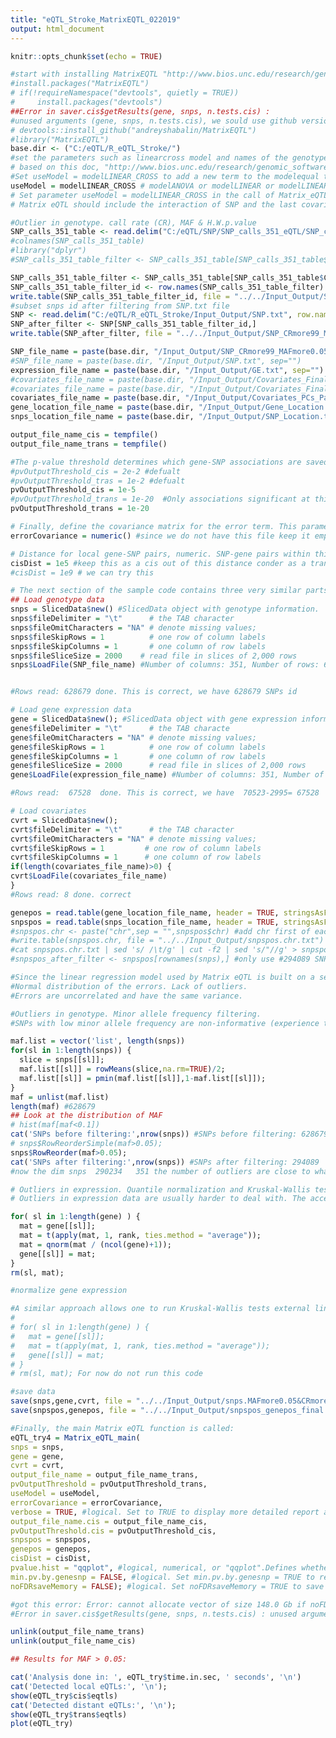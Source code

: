 ```yaml
---
title: "eQTL_Stroke_MatrixEQTL_022019"
output: html_document
---
```


```r
knitr::opts_chunk$set(echo = TRUE)
```

```r
#start with installing MatrixEQTL "http://www.bios.unc.edu/research/genomic_software/Matrix_eQTL/runit.html"
#install.packages("MatrixEQTL")
# if(!requireNamespace("devtools", quietly = TRUE))
#     install.packages("devtools")
##Error in saver.cis$getResults(gene, snps, n.tests.cis) : 
#unused arguments (gene, snps, n.tests.cis), we sould use github version NOT CRAN
# devtools::install_github("andreyshabalin/MatrixEQTL")
#library("MatrixEQTL")
base.dir <- ("C:/eQTL/R_eQTL_Stroke/")
#set the parameters such as linearcross model and names of the genotype and expression data files
# based on this doc, "http://www.bios.unc.edu/research/genomic_software/Matrix_eQTL/html/Matrix_eQTL_main.html"
#Set useModel = modelLINEAR_CROSS to add a new term to the modelequal to the product of genotype and the last covariate; the significance of this term is then tested using t-statistic.
useModel = modelLINEAR_CROSS # modelANOVA or modelLINEAR or modelLINEAR_CROSS
# Set parameter useModel = modelLINEAR_CROSS in the call of Matrix_eQTL_main to indicate that
# Matrix eQTL should include the interaction of SNP and the last covariate in the model and test for its significance
```

```r
#Outlier in genotype. call rate (CR), MAF & H.W.p.value
SNP_calls_351_table <- read.delim("C:/eQTL/SNP/SNP_calls_351_eQTL/SNP_calls_351_table.txt", row.names = 1) #628679 31, including MAF, CR, HW and SNP id for each SNPs
#colnames(SNP_calls_351_table)
#library("dplyr")
#SNP_calls_351_table_filter <- SNP_calls_351_table[SNP_calls_351_table$CR >= 99 & SNP_calls_351_table$MinorAlleleFrequency > 0.05 & SNP_calls_351_table$H.W.p.Value > 0.0001,] #I do not think we need to filter based on H.W 

SNP_calls_351_table_filter <- SNP_calls_351_table[SNP_calls_351_table$CR > 99 & SNP_calls_351_table$MinorAlleleFrequency > 0.05,] #256100 30 for MAF > 0.05, # 307262 MAF > 0.01, # 335172 CR > 95 & MAF > 0.01
SNP_calls_351_table_filter_id <- row.names(SNP_calls_351_table_filter) 
write.table(SNP_calls_351_table_filter_id, file = "../../Input_Output/SNP_calls_351_table_filter_id", col.names = T, sep = "\t")
#subset snps id after filtering from SNP.txt file
SNP <- read.delim("C:/eQTL/R_eQTL_Stroke/Input_Output/SNP.txt", row.names = 1)
SNP_after_filter <- SNP[SNP_calls_351_table_filter_id,] 
write.table(SNP_after_filter, file = "../../Input_Output/SNP_CRmore99_MAFmore0.05.txt", col.names = T, sep = "\t")
```

```r
SNP_file_name = paste(base.dir, "/Input_Output/SNP_CRmore99_MAFmore0.05.txt", sep="")
#SNP_file_name = paste(base.dir, "/Input_Output/SNP.txt", sep="")
expression_file_name = paste(base.dir, "/Input_Output/GE.txt", sep="") 
#covariates_file_name = paste(base.dir, "/Input_Output/Covariates_Final.txt", sep="") #need sample as colnames
#covariates_file_name = paste(base.dir, "/Input_Output/Covariates_Final_No_PC.txt", sep="")
covariates_file_name = paste(base.dir, "/Input_Output/Covariates_PCs_Partek.txt", sep="")
gene_location_file_name = paste(base.dir, "/Input_Output/Gene_Location.txt", sep="")
snps_location_file_name = paste(base.dir, "/Input_Output/SNP_Location.txt", sep="")
```


```r
output_file_name_cis = tempfile()
output_file_name_trans = tempfile()
```

```r
#The p-value threshold determines which gene-SNP associations are saved in the output file output_file_name. Note that for larger datasets the threshold should be lower. Setting the threshold to a high value for a large dataset may cause excessively large output files.
#pvOutputThreshold_cis = 2e-2 #defualt
#pvOutputThreshold_tras = 1e-2 #defualt
pvOutputThreshold_cis = 1e-5
#pvOutputThreshold_trans = 1e-20  #Only associations significant at this level will be saved. 
pvOutputThreshold_trans = 1e-20
```

```r
# Finally, define the covariance matrix for the error term. This parameter is rarely used. If the covariance matrix is a multiple of identity, set it to numeric().
errorCovariance = numeric() #since we do not have this file keep it empty()
```

```r
# Distance for local gene-SNP pairs, numeric. SNP-gene pairs within this distance are considered local. The distance is measured from the nearest end of the gene. SNPs within a gene are always considered local.
cisDist = 1e5 #keep this as a cis out of this distance conder as a trans
#cisDist = 1e9 # we can try this
```

```r
# The next section of the sample code contains three very similar parts loading the files with genotype, gene expression, and covariates. In each part one can set the file delimiter (i.e. tabulation "\t", comma ",", or space " "), the string representation for missing values, the number of rows with column labels, and the number of columns with row labels.	Finally, one can change the number of the variables in a slice for the file reading procedure (do not change if not sure).
## Load genotype data
snps = SlicedData$new() #SlicedData object with genotype information.
snps$fileDelimiter = "\t"      # the TAB character
snps$fileOmitCharacters = "NA" # denote missing values;
snps$fileSkipRows = 1          # one row of column labels
snps$fileSkipColumns = 1       # one column of row labels
snps$fileSliceSize = 2000    # read file in slices of 2,000 rows
snps$LoadFile(SNP_file_name) #Number of columns: 351, Number of rows: 628679


#Rows read: 628679 done. This is correct, we have 628679 SNPs id
```

```r
# Load gene expression data
gene = SlicedData$new(); #SlicedData object with gene expression information. Must have columns matching those of snps, create gene including row and column
gene$fileDelimiter = "\t"      # the TAB characte
gene$fileOmitCharacters = "NA" # denote missing values;
gene$fileSkipRows = 1          # one row of column labels
gene$fileSkipColumns = 1       # one column of row labels
gene$fileSliceSize = 2000      # read file in slices of 2,000 rows
gene$LoadFile(expression_file_name) #Number of columns: 351, Number of rows: 67528 

#Rows read:  67528  done. This is correct, we have  70523-2995= 67528  genes
```

```r
# Load covariates
cvrt = SlicedData$new();
cvrt$fileDelimiter = "\t"      # the TAB character
cvrt$fileOmitCharacters = "NA" # denote missing values;
cvrt$fileSkipRows = 1         # one row of column labels
cvrt$fileSkipColumns = 1      # one column of row labels
if(length(covariates_file_name)>0) {
cvrt$LoadFile(covariates_file_name)
}
#Rows read: 8 done. correct
```

```r
genepos = read.table(gene_location_file_name, header = TRUE, stringsAsFactors = FALSE) #dim  67528     4
snpspos = read.table(snps_location_file_name, header = TRUE, stringsAsFactors = FALSE) #dim 628677 3, there is any info in annotation file for these two AFFX-SNP-000541 and AFFX-SNP-002255 in Axiom_BioBank1.na35.annot_v2 files, so removed them 
#snpspos.chr <- paste("chr",sep = "",snpspos$chr) #add chr first of each number of chr
#write.table(snpspos.chr, file = "../../Input_Output/snpspos.chr.txt") 
#cat snpspos.chr.txt | sed 's/ /\t/g' | cut -f2 | sed 's/"//g' > snpspos.chr.v2.txt #replace this snpspos.chr.txt with column in SNP_Location file to make this file identical to Gene_Location
#snpspos_after_filter <- snpspos[rownames(snps),] #only use #294089 SNPs after filtering outliers
```

```r
#Since the linear regression model used by Matrix eQTL is built on a set of assumptions about the data generation process and is susceptible to violations of these assumptions. The important assumptions are:
#Normal distribution of the errors. Lack of outliers.
#Errors are uncorrelated and have the same variance.
```

```r
#Outliers in genotype. Minor allele frequency filtering.
#SNPs with low minor allele frequency are non-informative (experience too little variation) and have a great potential for creating spurious findings. It is a common practice to filter out such SNPs. It can be done within code running Matrix eQTL:

maf.list = vector('list', length(snps))
for(sl in 1:length(snps)) {
  slice = snps[[sl]];
  maf.list[[sl]] = rowMeans(slice,na.rm=TRUE)/2;
  maf.list[[sl]] = pmin(maf.list[[sl]],1-maf.list[[sl]]);
}
maf = unlist(maf.list)
length(maf) #628679
## Look at the distribution of MAF
# hist(maf[maf<0.1])
cat('SNPs before filtering:',nrow(snps)) #SNPs before filtering: 628679
# snps$RowReorderSimple(maf>0.05);
snps$RowReorder(maf>0.05);
cat('SNPs after filtering:',nrow(snps)) #SNPs after filtering: 294089
#now the dim snps  290234   351 the number of outliers are close to what smartpca and plink removed
```


```r
# Outliers in expression. Quantile normalization and Kruskal-Wallis test.
# Outliers in expression data are usually harder to deal with. The accepted remedy by the GTEx consortium is the transformation of the measurements for each gene into normally distributed while preserving relative rankings. The target distribution may be the standard normal distribution or the normal distribution the mean and spread of the original measurements. Here is the code for such transformation:

for( sl in 1:length(gene) ) {
  mat = gene[[sl]];
  mat = t(apply(mat, 1, rank, ties.method = "average"));
  mat = qnorm(mat / (ncol(gene)+1));
  gene[[sl]] = mat;
}
rm(sl, mat);

#normalize gene expression

#A similar approach allows one to run Kruskal-Wallis tests external link with Matrix eQTL. In this case one has to use the ANOVA model (useModel = modelANOVA) and transform the measurements for each gene into their respective ranks.
# 
# for( sl in 1:length(gene) ) {
#   mat = gene[[sl]];
#   mat = t(apply(mat, 1, rank, ties.method = "average"));
#   gene[[sl]] = mat;
# }
# rm(sl, mat); For now do not run this code
```


```r
#save data
save(snps,gene,cvrt, file = "../../Input_Output/snps.MAFmore0.05&CRmore99_gene_cvrt.no.PC_final.Rdata") #These versions are final versions of input files (AFTER FILTERING AND NORMALIZATION)
save(snpspos,genepos, file = "../../Input_Output/snpspos_genepos_final.Rdata")
```


```r
#Finally, the main Matrix eQTL function is called:
eQTL_try4 = Matrix_eQTL_main(
snps = snps, 
gene = gene, 
cvrt = cvrt,
output_file_name = output_file_name_trans,
pvOutputThreshold = pvOutputThreshold_trans,
useModel = useModel, 
errorCovariance = errorCovariance, 
verbose = TRUE, #logical. Set to TRUE to display more detailed report about the progress
output_file_name.cis = output_file_name_cis,
pvOutputThreshold.cis = pvOutputThreshold_cis,
snpspos = snpspos, 
genepos = genepos,
cisDist = cisDist,
pvalue.hist = "qqplot", #logical, numerical, or "qqplot".Defines whether and how the distribution of p-values is recorded in the returned object.If pvalue.hist = FALSE, the information is not recorded and the analysis is performed faster. Alternatively, set pvalue.hist = "qqplot" to record information sufficient to create a QQ-plot of the p-values (use plot on the returned object to create the plot).To record information for a histogram set pvalue.hist to the desired number of bins of equal size.	Finally, pvalue.hist can also be set to a custom set of bin edges.
min.pv.by.genesnp = FALSE, #logical. Set min.pv.by.genesnp = TRUE to record the minimum p-value for each SNP and each gene in the returned object. The minimum p-values are recorded even if if they are above the corresponding thresholds of pvOutputThreshold and pvOutputThreshold.cis. The analysis runs faster when the parameter is set to FALSE.
noFDRsaveMemory = FALSE); #logical. Set noFDRsaveMemory = TRUE to save significant gene-SNP pairs directly to the output files, reduce memory footprint and skip FDR calculation. The eQTLs are not recorded in the returned object if noFDRsaveMemory = TRUE.

#got this error: Error: cannot allocate vector of size 148.0 Gb if noFDRsaveMemory = FALSE) #because of slicesize set to more thatn 2000
#Error in saver.cis$getResults(gene, snps, n.tests.cis) : unused arguments (gene, snps, n.tests.cis) #becuase of CRAN version of this library
```

```r
unlink(output_file_name_trans)
unlink(output_file_name_cis)
```

```r
## Results for MAF > 0.05:

cat('Analysis done in: ', eQTL_try$time.in.sec, ' seconds', '\n') 
cat('Detected local eQTLs:', '\n');
show(eQTL_try$cis$eqtls)
cat('Detected distant eQTLs:', '\n');
show(eQTL_try$trans$eqtls)
plot(eQTL_try)
```

